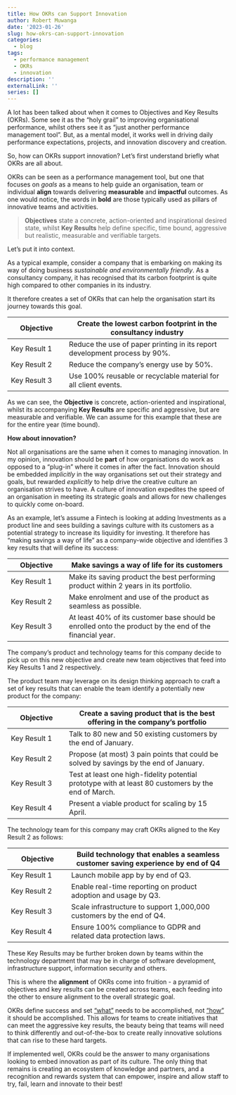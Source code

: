 ```yaml
---
title: How OKRs can Support Innovation
author: Robert Muwanga
date: '2023-01-26'
slug: how-okrs-can-support-innovation
categories:
  - blog
tags:
  - performance management
  - OKRs
  - innovation
description: ''
externalLink: ''
series: []
---
```


A lot has been talked about when it comes to Objectives and Key Results (OKRs). Some see it as the "holy grail" to improving organisational performance, whilst others see it as "just another performance management tool". But, as a mental model, it works well in driving daily performance expectations, projects, and innovation discovery and creation.

So, how can OKRs support innovation? Let's first understand briefly what OKRs are all about.

OKRs can be seen as a performance management tool, but one that focuses on *goals* as a means to help guide an organisation, team or individual **align** towards delivering **measurable** and **impactful** outcomes. As one would notice, the words in **bold** are those typically used as pillars of innovative teams and activities.

> **Objectives** state a concrete, action-oriented and inspirational desired state, whilst **Key Results** help define specific, time bound, aggressive but realistic, measurable and verifiable targets.

Let's put it into context.

As a typical example, consider a company that is embarking on making its way of doing business *sustainable and environmentally friendly*. As a consultancy company, it has recognised that its carbon footprint is quite high compared to other companies in its industry.

It therefore creates a set of OKRs that can help the organisation start its journey towards this goal.

| Objective    | Create the lowest carbon footprint in the consultancy industry             |
|-------------------|-----------------------------------------------------|
| Key Result 1 | Reduce the use of paper printing in its report development process by 90%. |
| Key Result 2 | Reduce the company's energy use by 50%.                                    |
| Key Result 3 | Use 100% reusable or recyclable material for all client events.            |

As we can see, the **Objective** is concrete, action-oriented and inspirational, whilst its accompanying **Key Results** are specific and aggressive, but are measurable and verifiable. We can assume for this example that these are for the entire year (time bound).

**How about innovation?**

Not all organisations are the same when it comes to managing innovation. In my opinion, innovation should be **part** of how organisations do work as opposed to a "plug-in" where it comes in after the fact. Innovation should be embedded *implicitly* in the way organisations set out their strategy and goals, but rewarded *explicitly* to help drive the creative culture an organisation strives to have. A culture of innovation expedites the speed of an organisation in meeting its strategic goals and allows for new challenges to quickly come on-board.

As an example, let's assume a Fintech is looking at adding Investments as a product line and sees building a savings culture with its customers as a potential strategy to increase its liquidity for investing. It therefore has "making savings a way of life" as a company-wide objective and identifies 3 key results that will define its success:

| Objective    | Make savings a way of life for its customers                                                            |
|-------------------|-----------------------------------------------------|
| Key Result 1 | Make its saving product the best performing product within 2 years in its portfolio.                    |
| Key Result 2 | Make enrolment and use of the product as seamless as possible.                                          |
| Key Result 3 | At least 40% of its customer base should be enrolled onto the product by the end of the financial year. |

The company's product and technology teams for this company decide to pick up on this new objective and create new team objectives that feed into Key Results 1 and 2 respectively.

The product team may leverage on its design thinking approach to craft a set of key results that can enable the team identify a potentially new product for the company:

| Objective    | Create a saving product that is the best offering in the company's portfolio                        |
|-------------------|-----------------------------------------------------|
| Key Result 1 | Talk to 80 new and 50 existing customers by the end of January.                                     |
| Key Result 2 | Propose (at most) 3 pain points that could be solved by savings by the end of January.              |
| Key Result 3 | Test at least one high-fidelity potential prototype with at least 80 customers by the end of March. |
| Key Result 4 | Present a viable product for scaling by 15 April.                                                   |

The technology team for this company may craft OKRs aligned to the Key Result 2 as follows:

| Objective    | Build technology that enables a seamless customer saving experience by end of Q4 |
|--------------------|----------------------------------------------------|
| Key Result 1 | Launch mobile app by by end of Q3.                                               |
| Key Result 2 | Enable real-time reporting on product adoption and usage by Q3.                  |
| Key Result 3 | Scale infrastructure to support 1,000,000 customers by the end of Q4.            |
| Key Result 4 | Ensure 100% compliance to GDPR and related data protection laws.                 |

These Key Results may be further broken down by teams within the technology department that may be in charge of software development, infrastructure support, information security and others.

This is where the **alignment** of OKRs come into fruition - a pyramid of objectives and key results can be created across teams, each feeding into the other to ensure alignment to the overall strategic goal.

OKRs define success and set ["what"]{.underline} needs to be accomplished, not ["how"]{.underline} it should be accomplished. This allows for teams to create initiatives that can meet the aggressive key results, the beauty being that teams will need to think differently and out-of-the-box to create really innovative solutions that can rise to these hard targets.

If implemented well, OKRs could be the answer to many organisations looking to embed innovation as part of its culture. The only thing that remains is creating an ecosystem of knowledge and partners, and a recognition and rewards system that can empower, inspire and allow staff to try, fail, learn and innovate to their best!